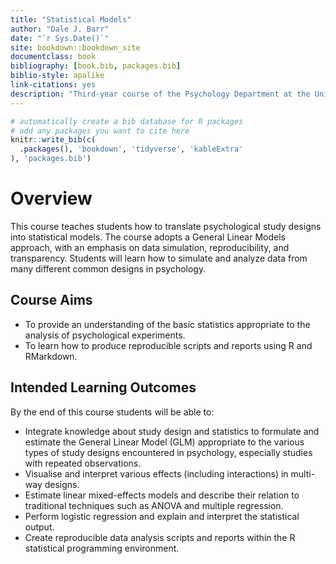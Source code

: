 ```yaml
--- 
title: "Statistical Models"
author: "Dale J. Barr"
date: "`r Sys.Date()`"
site: bookdown::bookdown_site
documentclass: book
bibliography: [book.bib, packages.bib]
biblio-style: apalike
link-citations: yes
description: "Third-year course of the Psychology Department at the University of Glasgow's #psyteachr series."
---
```


```r
# automatically create a bib database for R packages
# add any packages you want to cite here
knitr::write_bib(c(
  .packages(), 'bookdown', 'tidyverse', 'kableExtra'
), 'packages.bib')

```

# Overview {-}

This course teaches students how to translate psychological study designs into statistical models. The course adopts a General Linear Models approach, with an emphasis on data simulation, reproducibility, and transparency. Students will learn how to simulate and analyze data from many different common designs in psychology. 

## Course Aims

- To provide an understanding of the basic statistics appropriate to the analysis of psychological experiments.
- To learn how to produce reproducible scripts and reports using R and RMarkdown.

## Intended Learning Outcomes

By the end of this course students will be able to:

- Integrate knowledge about study design and statistics to formulate and estimate the General Linear Model (GLM) appropriate to the various types of study designs encountered in psychology, especially studies with repeated observations.
- Visualise and interpret various effects (including interactions) in multi-way designs.
- Estimate linear mixed-effects models and describe their relation to traditional techniques such as ANOVA and multiple regression.
- Perform logistic regression and explain and interpret the statistical output.
- Create reproducible data analysis scripts and reports within the R statistical programming environment.
